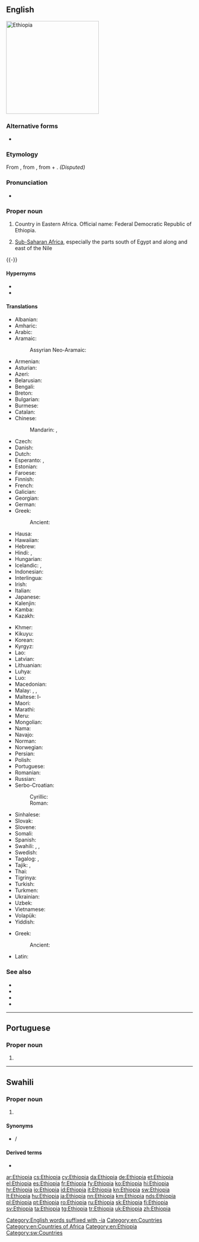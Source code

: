 ==English==
[[Image:Ethiopia (Africa orthographic projection).svg|250px|thumb|right|Ethiopia]]
{{wikipedia}}
{{wikipedia|Aethiopia (Classical Greek term)}}

===Alternative forms===
* {{l|en|Æthiopia}} {{qualifier|archaic}}

===Etymology===
From {{etyl|grc|en}} {{m|grc|Αἰθιοπία}}, from {{m|grc|Αἰθίοψ||charred complexion}}, from {{m|grc|αἴθω||I burn}} + {{m|grc|ὤψ||eye, face, complexion}}. ''(Disputed)''

===Pronunciation===
* {{IPA|/iθiˈoʊpiə/|lang=en}}

===Proper noun===
{{en-proper noun}}

# Country in Eastern Africa. Official name: Federal Democratic Republic of Ethiopia.
# {{lb|en|historical}} [[sub-Saharan Africa|Sub-Saharan Africa]], especially the parts south of Egypt and along and east of the Nile

{{-}}

====Hypernyms====
* {{l|en|Subsahara}}
* {{l|en|Horn}}

====Translations====
{{trans-top|country in Eastern Africa}}
* Albanian: {{t|sq|Etiopi|f}}
* Amharic: {{t|am|ኢትዮጵያ|tr=ʾityop̣p̣ya|sc=Ethi}}
* Arabic: {{t|ar|إِثِيُوبِيَا|f}}
* Aramaic:
*: Assyrian Neo-Aramaic: {{t|aii|ܟܘܫ|sc=Syrc}}
* Armenian: {{t|hy|Եթովպիա}}
* Asturian: {{t+|ast|Etiopía}}
* Azeri: {{t+|az|Efiopiya}}
* Belarusian: {{t|be|Эфіо́пія|f}}
* Bengali: {{t|bn|ইথিওপিয়া|sc=Beng}}
* Breton: {{t|br|Etiopia}}
* Bulgarian: {{t|bg|Етио́пия|f}}
* Burmese: {{t|my|အီသီယိုးပီးယား|sc=Mymr}}
* Catalan: {{t+|ca|Etiòpia|f}}
* Chinese:
*: Mandarin: {{t+|cmn|埃塞俄比亞|sc=Hani}}, {{t+|cmn|埃塞俄比亚|tr=Āisài'ébǐyà|sc=Hani}}
* Czech: {{t+|cs|Etiopie|f}}
* Danish: {{t+|da|Etiopien}}
* Dutch: {{t+|nl|Ethiopië|n}}
* Esperanto: {{t|eo|Etiopio}}, {{t|eo|Etiopujo}}
* Estonian: {{t+|et|Etioopia}}
* Faroese: {{t|fo|Etiopia|f|n}}
* Finnish: {{t+|fi|Etiopia}}
* French: {{t+|fr|Éthiopie}}
* Galician: {{t+|gl|Etiopía}}
* Georgian: {{t|ka|ეთიოპია}}
* German: {{t+|de|Äthiopien|n}}
* Greek: {{t+|el|Αιθιοπία|f}}
*: Ancient: {{t|grc|Αἰθιοπία|f}}
* Hausa: {{t|ha|Habasha|f|alt=Habashà}}
* Hawaiian: {{t|haw|ʻAikiopa}}
* Hebrew: {{t|he|אתיופיה|f|tr=etyopya}}
* Hindi: {{t+|hi|इथियोपिया}}, {{t+|hi|हबश|sc=Deva}}
* Hungarian: {{t+|hu|Etiópia}}
* Icelandic: {{t+|is|Eþíópía|f}}, {{t+|is|Etíópía|f}}
* Indonesian: {{t|id|Etiopia}}
* Interlingua: {{t|ia|Ethiopia}}
* Irish: {{t|ga|Aetóip|f|alt=an Aetóip}}
* Italian: {{t+|it|Etiopia|f}}
* Japanese: {{t+|ja|エチオピア|tr=Echiopia}}
* Kalenjin: {{t|kln|Ethiopia}}
* Kamba: {{t|kam|Ethiopia}}
* Kazakh: {{t|kk|Эфиопия|sc=Cyrl}}
{{trans-mid}}
* Khmer: {{t|km|អេត្យូពី|tr=eityopi|sc=Khmr}}
* Kikuyu: {{t|ki|Ethiopia}}
* Korean: {{t|ko|^에티오피아|sc=Hang}}
* Kyrgyz: {{t+|ky|Эфиопия|sc=Cyrl}}
* Lao: {{t|lo|ເອທິໂອປີ|sc=Laoo}}
* Latvian: {{t+|lv|Etiopija|f}}
* Lithuanian: {{t+|lt|Etiopija|f}}
* Luhya: {{t|luy|Ethiopia}}
* Luo: {{t|luo|Ethiopia}}
* Macedonian: {{t+|mk|Етио́пија|f}}
* Malay: {{t|ms|Habsyah}}, {{t|ms|Ethiopia}}, {{qualifier|historical}} {{t|ms|Abessinia}}
* Maltese: l-{{t|mt|Etjopja}}
* Maori: {{t|mi|Etiopia}}
* Marathi: {{t|mr|इथियोपिया|m|sc=Deva}}
* Meru: {{t|mer|Ethiopia}}
* Mongolian: {{t+|mn|Этиоп|sc=Cyrl}}
* Nama: {{t|naq|Itopiab|m}}
* Navajo: {{t|nv|Iithiyópya}}
* Norman: {{t|nrf|Êthiopie|f}}
* Norwegian: {{t+|no|Etiopia}}
* Persian: {{t+|fa|اتیوپی|tr=etyupi}}
* Polish: {{t+|pl|Etiopia|f}}
* Portuguese: {{t+|pt|Etiópia|f}}
* Romanian: {{t+|ro|Etiopia|f}}
* Russian: {{t+|ru|Эфио́пия|f}}
* Serbo-Croatian:
*: Cyrillic: {{t|sh|Етиопија|f|sc=Cyrl}}
*: Roman: {{t+|sh|Etiopija|f}}
* Sinhalese: {{t|si|ඉතියෝපියාව|sc=Sinh}}
* Slovak: {{t+|sk|Etiópia|f}}
* Slovene: {{t+|sl|Etiópija|f}}
* Somali: {{t|so|Itoobiya}}
* Spanish: {{t+|es|Etiopía|f}}
* Swahili: {{t+|sw|Uhabeshi}}, {{t|sw|Habeshi}}, {{t+|sw|Ethiopia}}
* Swedish: {{t+|sv|Etiopien}}
* Tagalog: {{t+|tl|Etiyopiya}}, {{t|tl|Etyopya}}
* Tajik: {{t+|tg|Этиупия|sc=Cyrl}}, {{t|tg|Эфиопия|sc=Cyrl}}
* Thai: {{t+|th|เอธิโอเปีย}}
* Tigrinya: {{t+|ti|ኢትዮጵያ|tr=ʾityop̣p̣ya|sc=Ethi}}
* Turkish: {{t+|tr|Etyopya}}
* Turkmen: {{t|tk|Efiopiýa}}
* Ukrainian: {{t+|uk|Ефіо́пія|f}}
* Uzbek: {{t+|uz|Efiopiya}}
* Vietnamese: {{t|vi|Ê-ti-ô-pi-a}}
* Volapük: {{t+|vo|Lätiopän}}
* Yiddish: {{t|yi|עטיאָפּיע|sc=Hebr}}
{{trans-bottom}}

{{trans-top|Sub-Saharan Africa (historical)}}
* Greek:
*: Ancient: {{t|grc|Αἰθιοπία|f}}
{{trans-mid}}
* Latin: {{t+|la|Aethiopia|f}}
{{trans-bottom}}

===See also===
* {{l|en|Addis Ababa}}
* {{l|en|Abyssinia}}
* {{l|en|Appendix:Countries of the world|Countries of the world}}
* {{projectlink|wikipedia}}

[[Category:English words suffixed with -ia]]
[[Category:en:Countries]]
[[Category:en:Countries of Africa]]
[[Category:en:Ethiopia]]

----

==Portuguese==

===Proper noun===
{{pt-proper noun|f}}

# {{pt-obsolete-hellenism|Etiópia}}

----

==Swahili==

===Proper noun===
{{head|sw|proper noun}}

# {{l|en|Ethiopia}}

====Synonyms====
* {{l|sw|Uhabeshi}}/{{l|sw|Habeshi}}

====Derived terms====
* {{l|sw|Mwethiopia}}

[[Category:sw:Countries]]

[[ar:Ethiopia]]
[[cs:Ethiopia]]
[[cy:Ethiopia]]
[[da:Ethiopia]]
[[de:Ethiopia]]
[[et:Ethiopia]]
[[el:Ethiopia]]
[[es:Ethiopia]]
[[fr:Ethiopia]]
[[fy:Ethiopia]]
[[ko:Ethiopia]]
[[hi:Ethiopia]]
[[hr:Ethiopia]]
[[io:Ethiopia]]
[[id:Ethiopia]]
[[it:Ethiopia]]
[[kn:Ethiopia]]
[[sw:Ethiopia]]
[[lt:Ethiopia]]
[[hu:Ethiopia]]
[[ja:Ethiopia]]
[[nn:Ethiopia]]
[[km:Ethiopia]]
[[nds:Ethiopia]]
[[pl:Ethiopia]]
[[pt:Ethiopia]]
[[ro:Ethiopia]]
[[ru:Ethiopia]]
[[sk:Ethiopia]]
[[fi:Ethiopia]]
[[sv:Ethiopia]]
[[ta:Ethiopia]]
[[tg:Ethiopia]]
[[tr:Ethiopia]]
[[uk:Ethiopia]]
[[zh:Ethiopia]]